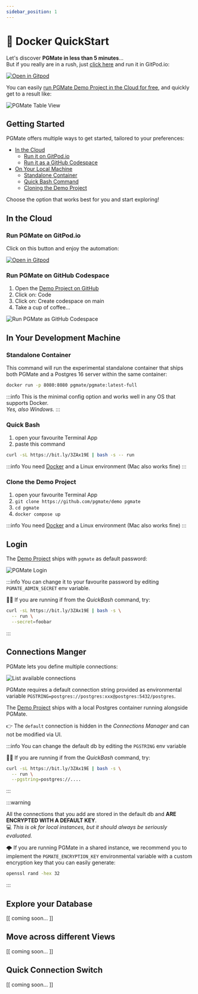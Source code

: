 ```yaml
---
sidebar_position: 1
---
```


# 🐳 Docker QuickStart

Let's discover **PGMate in less than 5 minutes**...  
But if you really are in a rush, just [click here](https://gitpod.io/#https://github.com/pgmate/demo) and run it in GitPod.io:

[![Open in Gitpod](https://gitpod.io/button/open-in-gitpod.svg)](https://gitpod.io/#https://github.com/pgmate/demo)

You can easily [run PGMate Demo Project in the Cloud for free](https://gitpod.io/#https://github.com/pgmate/demo), and quickly get to a result like:

![PGMate Table View](https://github.com/pgmate/demo/raw/main/pgmate-data.png)

## Getting Started

PGMate offers multiple ways to get started, tailored to your preferences:

- [In the Cloud](#in-the-cloud)
  - [Run it on GitPod.io](#run-pgmate-on-gitpodio)
  - [Run it as a GitHub Codespace](#run-pgmate-on-github-codespace)
- [On Your Local Machine](#in-your-development-machine)
  - [Standalone Container](#standalone-container)
  - [Quick Bash Command](#quick-bash)
  - [Cloning the Demo Project](#clone-the-demo-project)

Choose the option that works best for you and start exploring!

## In the Cloud

### Run PGMate on GitPod.io

Click on this button and enjoy the automation:

[![Open in Gitpod](https://gitpod.io/button/open-in-gitpod.svg)](https://gitpod.io/#https://github.com/pgmate/demo)

### Run PGMate on GitHub Codespace

1. Open the [Demo Project on GitHub](https://github.com/pgmate/demo?tab=readme-ov-file#pgmate-demo)
2. Click on: Code
3. Click on: Create codespace on main
4. Take a cup of coffee...

![Run PGMate as GitHub Codespace](https://github.com/pgmate/demo/raw/main/pgmate-github-codespace.png)

## In Your Development Machine

### Standalone Container

This command will run the experimental standalone container that ships both PGMate and a Postgres 16 server within the same container:

```bash
docker run -p 8080:8080 pgmate/pgmate:latest-full
```

:::info
This is the minimal config option and works well in any OS that supports Docker.  
_Yes, also Windows._
:::

### Quick Bash

1. open your favourite Terminal App
2. paste this command

```bash
curl -sL https://bit.ly/3ZAx19E | bash -s -- run
```

:::info
You need [Docker](https://docker.com) and a Linux environment (Mac also works fine)
:::

### Clone the Demo Project

1. open your favourite Terminal App
2. `git clone https://github.com/pgmate/demo pgmate`
3. `cd pgmate`
4. `docker compose up`

:::info
You need [Docker](https://docker.com) and a Linux environment (Mac also works fine)
:::

## Login

The [Demo Project](https://github.com/pgmate/demo) ships with `pgmate` as default password:

![PGMate Login](https://github.com/pgmate/demo/raw/main/pgmate-login.png)

:::info
You can change it to your favourite password by editing `PGMATE_ADMIN_SECRET` env variable.

🧑‍💻 If you are running if from the _QuickBash_ command, try:

```bash
curl -sL https://bit.ly/3ZAx19E | bash -s \
  -- run \
  --secret=foobar
```
:::

## Connections Manger

PGMate lets you define multiple connections:

![List available connections](https://github.com/pgmate/demo/raw/main/connections-manager-list.png)

PGMate requires a default connection string provided as environmental variable `PGSTRING=postgres://postgres:xxx@postgres:5432/postgres`.

The [Demo Project](https://github.com/pgmate/demo) ships with a local Postgres container running alongside PGMate.

👉 The `default` connection is hidden in the _Connections Manager_ and can not be modified via UI.

:::info
You can change the default db by editing the `PGSTRING` env variable

🧑‍💻 If you are running if from the _QuickBash_ command, try:

```bash
curl -sL https://bit.ly/3ZAx19E | bash -s \
  -- run \
  --pgstring=postgres://....
```
:::

:::warning

All the connections that you add are stored in the default db and **ARE ENCRYPTED WITH A DEFAULT KEY**.  
💻 _This is ok for local instances, but it should always be seriously evaluated._

🌩️ If you are running PGMate in a shared instance, we recommend you to implement the `PGMATE_ENCRYPTION_KEY` environmental variable with a custom encryption key that you can easily generate:

```bash
openssl rand -hex 32
```

:::

## Explore your Database

[[ coming soon... ]]

## Move across different Views

[[ coming soon... ]]

## Quick Connection Switch

[[ coming soon... ]]
